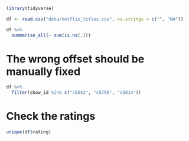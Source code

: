 
```r
library(tidyverse)
```

```r
df <- read.csv("data/netflix_titles.csv", na.strings = c("", "NA"))
```

```r
df %>%
  summarise_all(~ sum(is.na(.)))
```

# The wrong offset should be manually fixed
```r
df %>%
  filter(show_id %in% c("s5542", "s5795", "s5814"))
```

# Check the ratings
```r
unique(df$rating)
```
